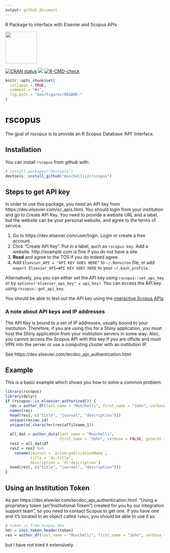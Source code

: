 ```yaml
---
output: github_document
---
```


<!-- README.md is generated from README.Rmd. Please edit that file -->

R Package to interface with Elsevier and Scopus APIs

<!-- ![Sticker](sticker.png) -->
<img src="sticker.png" width="100">

<!-- badges: start -->
[![CRAN status](https://www.r-pkg.org/badges/version/rscopus)](https://CRAN.R-project.org/package=rscopus)
[![](https://cranlogs.r-pkg.org/badges/rscopus)](https://cran.rstudio.com/web/packages/rscopus/index.html)
[![R-CMD-check](https://github.com/muschellij2/rscopus/actions/workflows/R-CMD-check.yaml/badge.svg)](https://github.com/muschellij2/rscopus/actions/workflows/R-CMD-check.yaml)
<!-- badges: end -->

```r
knitr::opts_chunk$set(
  collapse = TRUE,
  comment = "#>",
  fig.path = "man/figures/README-"
)
```

# rscopus

The goal of rscopus is to provide an R Scopus Database 'API' Interface.

## Installation

You can install `rscopus` from github with:

```r
# install.packages("devtools")
devtools::install_github("muschellij2/rscopus")
```

## Steps to get API key

In order to use this package, you need an API key from https://dev.elsevier.com/sc_apis.html.  You should login from your institution and go to Create API Key.  You need to provide a website URL and a label, but the website can be your personal website, and agree to the terms of service.  


1.  Go to https://dev.elsevier.com/user/login. Login or create a free account.
2.  Click "Create API Key".  Put in a label, such as `rscopus key`.  Add a website.  http://example.com is fine if you do not have a site.
3.  **Read** and agree to the TOS if you do indeed agree.
4.  Add `Elsevier_API = "API KEY GOES HERE"` to `~/.Renviron` file, or add `export Elsevier_API=API KEY GOES HERE` to your `~/.bash_profile`. 

Alternatively, you you can either set the API key using `rscopus::set_api_key` or by `options("elsevier_api_key" = api_key)`.  You can access the API key using `rscopus::get_api_key`. 

You should be able to test out the API key using the [interactive Scopus APIs](https://dev.elsevier.com/scopus.html).

### A note about API keys and IP addresses
The API Key is bound to a set of IP addresses, usually bound to your institution.  Therefore, if you are using this for a Shiny application, you must host the Shiny application from your institution servers in some way.  Also, you cannot access the Scopus API with this key if you are offsite and must VPN into the server or use a computing cluster with an institution IP.

See https://dev.elsevier.com/tecdoc_api_authentication.html


## Example

This is a basic example which shows you how to solve a common problem:

```r
library(rscopus)
library(dplyr)
if (rscopus::is_elsevier_authorized()) {
  res = author_df(last_name = "Muschelli", first_name = "John", verbose = FALSE, general = FALSE)
  names(res)
  head(res[, c("title", "journal", "description")])
  unique(res$au_id)
  unique(as.character(res$affilname_1))
  
  all_dat = author_data(last_name = "Muschelli", 
                        first_name = "John", verbose = FALSE, general = TRUE)
  res2 = all_dat$df
  res2 = res2 %>% 
    rename(journal = `prism:publicationName`,
           title = `dc:title`,
           description = `dc:description`)
  head(res[, c("title", "journal", "description")])
}
```

## Using an Institution Token

As per https://dev.elsevier.com/tecdoc_api_authentication.html: "Using a proprietary token (an "Institutional Token") created for you by our integration support team", so you need to contact Scopus to get one.  If you have one and it's located in an object called `token`, you should be able to use it as:

```r
# token is from Scopus dev
hdr = inst_token_header(token)
res = author_df(last_name = "Muschelli", first_name = "John", verbose = FALSE, general = FALSE, headers = hdr)
```

but I have not tried it extensively.

